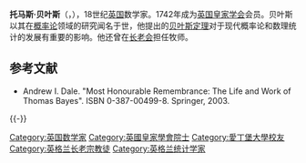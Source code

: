 {{NoteTA
|G1 = Math
}}

{{Infobox scientist
| honorific_prefix  = [[牧师|牧师]]
| name              = 托马斯·贝叶斯
| box_width         = 
| image             = File:Thomas_Bayes.gif
| image_size        = 
| alt               = 
| caption           = 
| birth_name        = 
| birth_date        = 1701年
| birth_place       = {{flag|Kingdom_of_England}}[[伦敦|伦敦]]
| death_date        = {{Death date and age|1761|4|7|1701|0|0}}
| death_place       = {{flag|Kingdom of Great Britain}}[[肯特郡|肯特郡]][[皇家唐橋井|皇家唐橋井]]
| death_cause       = 
| residence         = 
| citizenship       = 
| nationality       = 英国
| fields            = [[数学|数学]]<br>[[统计学|统计学]]
| workplaces        = 
| alma_mater        = [[爱丁堡大学|爱丁堡大学]]
| doctoral_advisor  = 
| academic_advisors = 
| doctoral_students = 
| notable_students  = 
| known_for         = [[概率论|概率论]]<br>[[贝叶斯统计|贝叶斯统计]]<br>[[贝叶斯定理|贝叶斯定理]]<br>[[贝叶斯推断|贝叶斯推断]]<br>[[貝氏機率|貝氏機率]]<br>[[貝氏網路|贝叶斯网络]]
| influences        = 
| influenced        = 
| awards            = 
| signature         = Bayes_sig.svg
| signature_alt     = 
| footnotes         = 
| spouse            = 
}}
'''托马斯·贝叶斯'''（{{lang-en|Thomas Bayes}}，{{bd|约1701年||1761年|4月7日|catIdx=B}}），18世纪[[英国|英国]]数学家。1742年成为[[英国皇家学会|英国皇家学会]]会员。贝叶斯以其在[[概率论|概率论]]领域的研究闻名于世，他提出的[[贝叶斯定理|贝叶斯定理]]对于现代概率论和数理统计的发展有重要的影响。他还曾在[[长老会|长老会]]担任牧师。

== 参考文献 ==
{{Reflist}}
{{refbegin}}
* {{en}} Andrew I. Dale. "Most Honourable Remembrance: The Life and Work of Thomas Bayes". ISBN 0-387-00499-8. Springer, 2003.
{{refend}}

{{-}}
{{Authority control}}

{{DEFAULTSORT:Bayes, Thomas}}
[[Category:英国数学家|Category:英国数学家]]
[[Category:英國皇家學會院士|Category:英國皇家學會院士]]
[[Category:愛丁堡大學校友|Category:愛丁堡大學校友]]
[[Category:英格兰长老宗教徒|Category:英格兰长老宗教徒]]
[[Category:英格兰统计学家|Category:英格兰统计学家]]

{{英國科學家小作品}}